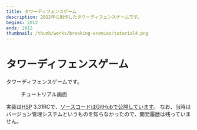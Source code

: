 ```yaml
---
title: タワーディフェンスゲーム
description: 2012年に制作したタワーディフェンスゲームです。
begins: 2012
ends: 2012
thumbnail: /thumb/works/breaking-enemies/tutorial4.png
---
```


# タワーディフェンスゲーム
タワーディフェンスゲームです。
<figure>
  <RemoteImage src="/thumb/works/breaking-enemies/tutorial4.png" width="320" height="160" alt="「Breaking Enemies」の遊び方説明" />
  <figcaption>チュートリアル画面</figcaption>
</figure>
実装は<abbr title="Hot Soup Processor">HSP</abbr> 3.31RCで、<a href="https://github.com/nahcnuj/BreakingEnemies" target="_blank">ソースコードはGitHubで公開しています</a>。
なお、当時はバージョン管理システムというものを知らなかったので、開発履歴は残っていません。
